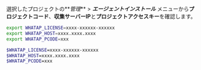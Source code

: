 選択したプロジェクトの**_管理_** > **_エージェントインストール_** メニューから**プロジェクトコード**、**収集サーバーIP**と**プロジェクトアクセスキー**を確認します。

<Tabs groupId="operating-systems">
<TabItem value="lx" label="Linux Shell">

```bash title="SH"
export WHATAP_LICENSE=xxxx-xxxxxx-xxxxxx
export WHATAP_HOST=xxxx.xxxx.xxxx
export WHATAP_PCODE=xxx
```

</TabItem>
<TabItem value="wd" label="Windows Powershell">

```bash title="SH"
$WHATAP_LICENSE=xxxx-xxxxxx-xxxxxx
$WHATAP_HOST=xxxx.xxxx.xxxx
$WHATAP_PCODE=xxx
```

</TabItem>
</Tabs>
